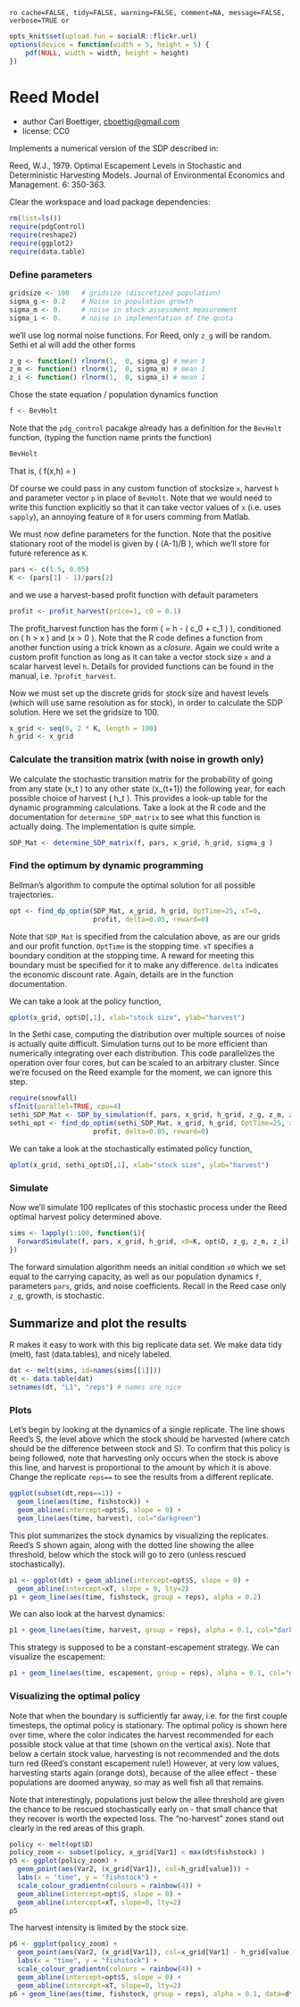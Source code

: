 `ro cache=FALSE, tidy=FALSE, warning=FALSE, comment=NA, message=FALSE, verbose=TRUE or`

``` r
opts_knit$set(upload.fun = socialR::flickr.url)
options(device = function(width = 5, height = 5) {
    pdf(NULL, width = width, height = height)
})
````

# Reed Model
 * author Carl Boettiger, <cboettig@gmail.com>
 * license: CC0

 Implements a numerical version of the SDP described in:

   Reed, W.J., 1979. Optimal Escapement Levels in Stochastic
   and Deterministic Harvesting Models. Journal of Environmental 
   Economics and Management. 6: 350-363.


Clear the workspace and load package dependencies: 
``` r
rm(list=ls())   
require(pdgControl)
require(reshape2)
require(ggplot2)
require(data.table)
````


### Define parameters 

``` r
gridsize <- 100   # gridsize (discretized population)
sigma_g <- 0.2    # Noise in population growth
sigma_m <- 0.     # noise in stock assessment measurement
sigma_i <- 0.     # noise in implementation of the quota
````

we'll use log normal noise functions. 
For Reed, only `z_g` will be random.
Sethi et al will add the other forms

``` r
z_g <- function() rlnorm(1,  0, sigma_g) # mean 1
z_m <- function() rlnorm(1,  0, sigma_m) # mean 1
z_i <- function() rlnorm(1,  0, sigma_i) # mean 1
````


Chose the state equation / population dynamics function

``` r
f <- BevHolt
````

Note that the `pdg_control` pacakge already has a definition for the `BevHolt` function, (typing the function name prints the function)

``` r
BevHolt
````

That is, \( f(x,h) = \frac{A x}{1 + B x} \)

Of course we could pass in any custom function of stocksize `x`, harvest `h` and parameter vector `p` in place of `BevHolt`.  Note that we would need to write this function explicitly so that it can take vector values of `x` (i.e. uses `sapply`), an annoying feature of `R` for users comming from Matlab.  


We must now define parameters for the function.  Note that the positive stationary root of the model is given by \( (A-1)/B \), which we'll store for future reference as `K`.  

``` r
pars <- c(1.5, 0.05)
K <- (pars[1] - 1)/pars[2]
````



and we use a harvest-based profit function with default parameters

``` r
profit <- profit_harvest(price=1, c0 = 0.1) 
````

The profit_harvest function has the form \( \Pi = h - \left( c_0  + c_1 \frac{h}{x} \right) \frac{h}{x} \), conditioned on \( h > x \) and \(x > 0 \).  Note that the R code defines a function from another function using a trick known as a _closure_.  Again we could write a custom profit function as long as it can take a vector stock size `x` and a scalar harvest level `h`.  Details for provided functions can be found in the manual, i.e. `?profit_harvest`. 


Now we must set up the discrete grids for stock size and havest levels (which will use same resolution as for stock), in order to calculate the SDP solution.   Here we set the gridsize to 100.  

``` r
x_grid <- seq(0, 2 * K, length = 100)  
h_grid <- x_grid  
````


### Calculate the transition matrix (with noise in growth only)      
We calculate the stochastic transition matrix for the probability of going from any state \(x_t \) to any other state \(x_{t+1}\) the following year, for each possible choice of harvest \( h_t \).  This provides a look-up table for the dynamic programming calculations.  Take a look at the R code and the documentation for `determine_SDP_matrix` to see what this function is actually doing.  The implementation is quite simple.   

``` r
SDP_Mat <- determine_SDP_matrix(f, pars, x_grid, h_grid, sigma_g )
````


### Find the optimum by dynamic programming

Bellman's algorithm to compute the optimal solution for all possible trajectories.

``` r
opt <- find_dp_optim(SDP_Mat, x_grid, h_grid, OptTime=25, xT=0, 
                     profit, delta=0.05, reward=0)
````

Note that `SDP_Mat` is specified from the calculation above, as are our grids and our profit function. `OptTime` is the stopping time.  `xT` specifies a boundary condition at the stopping time. A reward for meeting this boundary must be specified for it to make any difference.  `delta` indicates the economic discount rate. Again, details are in the function documentation.   


We can take a look at the policy function, 

``` r
qplot(x_grid, opt$D[,1], xlab="stock size", ylab="harvest")
````



In the Sethi case, computing the distribution over multiple sources of noise is actually quite difficult.  Simulation turns out to be more efficient than numerically integrating over each distribution.  This code parallelizes the operation over four cores, but can be scaled to an arbitrary cluster. Since we're focused on the Reed example for the moment, we can ignore this step.   

``` r
require(snowfall) 
sfInit(parallel=TRUE, cpu=4)
sethi_SDP_Mat <- SDP_by_simulation(f, pars, x_grid, h_grid, z_g, z_m, z_i, reps=999)
sethi_opt <- find_dp_optim(sethi_SDP_Mat, x_grid, h_grid, OptTime=25, xT=0, 
                     profit, delta=0.05, reward=0)
````

We can take a look at the stochastically estimated policy function, 

``` r
qplot(x_grid, sethi_opt$D[,1], xlab="stock size", ylab="harvest")
````



### Simulate 
Now we'll simulate 100 replicates of this stochastic process under the Reed optimal harvest policy determined above.

``` r
sims <- lapply(1:100, function(i){
  ForwardSimulate(f, pars, x_grid, h_grid, x0=K, opt$D, z_g, z_m, z_i)
})
````

The forward simulation algorithm needs an initial condition `x0` which we set equal to the carrying capacity, as well as our population dynamics `f`, parameters `pars`, grids, and noise coefficients.  Recall in the Reed case only `z_g`, growth, is stochastic.  


## Summarize and plot the results                                                   

R makes it easy to work with this big replicate data set.  We make data tidy (melt), fast (data.tables), and nicely labeled.

``` r
dat <- melt(sims, id=names(sims[[1]]))  
dt <- data.table(dat)
setnames(dt, "L1", "reps") # names are nice
````

### Plots 

Let's begin by looking at the dynamics of a single replicate. The line shows Reed's S, the level above which the stock should be harvested (where catch should be the difference between stock and S).  To confirm that this policy is being followed, note that harvesting only occurs when the stock is above this line, and harvest is proportional to the amount by which it is above.  Change the replicate `reps==` to see the results from a different replicate.  

``` r
ggplot(subset(dt,reps==1)) +
  geom_line(aes(time, fishstock)) +
  geom_abline(intercept=opt$S, slope = 0) +
  geom_line(aes(time, harvest), col="darkgreen") 
````


This plot summarizes the stock dynamics by visualizing the replicates. Reed's S shown again, along with the dotted line showing the allee threshold, below which the stock will go to zero (unless rescued stochastically). 

``` r
p1 <- ggplot(dt) + geom_abline(intercept=opt$S, slope = 0) + 
  geom_abline(intercept=xT, slope = 0, lty=2) 
p1 + geom_line(aes(time, fishstock, group = reps), alpha = 0.2)
````

We can also look at the harvest dynamics:

``` r
p1 + geom_line(aes(time, harvest, group = reps), alpha = 0.1, col="darkgreen")
````

This strategy is supposed to be a constant-escapement strategy. We can visualize the escapement: 

``` r
p1 + geom_line(aes(time, escapement, group = reps), alpha = 0.1, col="darkgrey")
````





### Visualizing the optimal policy
Note that when the boundary is sufficiently far away, i.e. for the first couple timesteps, the optimal policy is stationary.  The optimal policy is shown here over time, where the color indicates the harvest recommended for each possible stock value at that time (shown on the vertical axis).  Note that below a certain stock value, harvesting is not recommended and the dots turn red (Reed's constant escapement rule!)  However, at very low values, harvesting starts again (orange dots), because of the allee effect - these populations are doomed anyway, so may as well fish all that remains.

Note that interestingly, populations just below the allee threshold are given the chance to be rescued stochastically early on - that small chance that they recover is worth the expected loss.  The "no-harvest" zones stand out clearly in the red areas of this graph.

``` r
policy <- melt(opt$D)
policy_zoom <- subset(policy, x_grid[Var1] < max(dt$fishstock) )
p5 <- ggplot(policy_zoom) + 
  geom_point(aes(Var2, (x_grid[Var1]), col=h_grid[value])) + 
  labs(x = "time", y = "fishstock") +
  scale_colour_gradientn(colours = rainbow(4)) +
  geom_abline(intercept=opt$S, slope = 0) +
  geom_abline(intercept=xT, slope=0, lty=2)
p5
````

The harvest intensity is limited by the stock size.


``` r
p6 <- ggplot(policy_zoom) + 
  geom_point(aes(Var2, (x_grid[Var1]), col=x_grid[Var1] - h_grid[value])) + 
  labs(x = "time", y = "fishstock") +
  scale_colour_gradientn(colours = rainbow(4)) +
  geom_abline(intercept=opt$S, slope = 0) +
  geom_abline(intercept=xT, slope=0, lty=2)
p6 + geom_line(aes(time, fishstock, group = reps), alpha = 0.1, data=dt)
````

